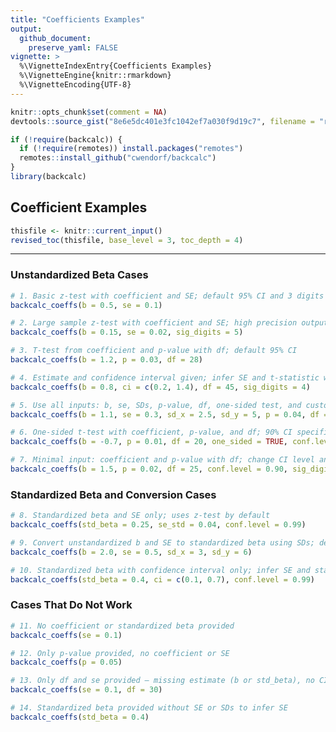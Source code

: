 ```yaml
---
title: "Coefficients Examples"
output:
  github_document:
    preserve_yaml: FALSE
vignette: >
  %\VignetteIndexEntry{Coefficients Examples}
  %\VignetteEngine{knitr::rmarkdown}
  %\VignetteEncoding{UTF-8}
---
```


```r
knitr::opts_chunk$set(comment = NA)
devtools::source_gist("8e6e5dc401e3fc1042ef7a030f9d19c7", filename = "revised_toc.R")
```

```r
if (!require(backcalc)) {
  if (!require(remotes)) install.packages("remotes")
  remotes::install_github("cwendorf/backcalc")
}
library(backcalc)
```

## Coefficient Examples

```r
thisfile <- knitr::current_input()
revised_toc(thisfile, base_level = 3, toc_depth = 4)
```

---

### Unstandardized Beta Cases

```r
# 1. Basic z-test with coefficient and SE; default 95% CI and 3 digits
backcalc_coeffs(b = 0.5, se = 0.1)

# 2. Large sample z-test with coefficient and SE; high precision output
backcalc_coeffs(b = 0.15, se = 0.02, sig_digits = 5)

# 3. T-test from coefficient and p-value with df; default 95% CI
backcalc_coeffs(b = 1.2, p = 0.03, df = 28)

# 4. Estimate and confidence interval given; infer SE and t-statistic with df
backcalc_coeffs(b = 0.8, ci = c(0.2, 1.4), df = 45, sig_digits = 4)

# 5. Use all inputs: b, se, SDs, p-value, df, one-sided test, and custom digits
backcalc_coeffs(b = 1.1, se = 0.3, sd_x = 2.5, sd_y = 5, p = 0.04, df = 30, one_sided = TRUE, sig_digits = 4)

# 6. One-sided t-test with coefficient, p-value, and df; 90% CI specified
backcalc_coeffs(b = -0.7, p = 0.01, df = 20, one_sided = TRUE, conf.level = 0.90)

# 7. Minimal input: coefficient and p-value with df; change CI level and rounding
backcalc_coeffs(b = 1.5, p = 0.02, df = 25, conf.level = 0.90, sig_digits = 4)
```

### Standardized Beta and Conversion Cases

```r
# 8. Standardized beta and SE only; uses z-test by default
backcalc_coeffs(std_beta = 0.25, se_std = 0.04, conf.level = 0.99)

# 9. Convert unstandardized b and SE to standardized beta using SDs; default CI and digits
backcalc_coeffs(b = 2.0, se = 0.5, sd_x = 3, sd_y = 6)

# 10. Standardized beta with confidence interval only; infer SE and stats, use 99% CI
backcalc_coeffs(std_beta = 0.4, ci = c(0.1, 0.7), conf.level = 0.99)
```

### Cases That Do Not Work

```r
# 11. No coefficient or standardized beta provided
backcalc_coeffs(se = 0.1)

# 12. Only p-value provided, no coefficient or SE
backcalc_coeffs(p = 0.05)

# 13. Only df and se provided — missing estimate (b or std_beta), no CI or p-value
backcalc_coeffs(se = 0.1, df = 30)

# 14. Standardized beta provided without SE or SDs to infer SE
backcalc_coeffs(std_beta = 0.4)
```

